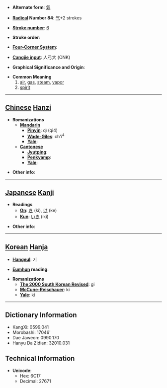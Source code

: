 * '''Alternate form''': [[氣]]

* '''[[Wiktionary:Chinese radical index| Radical]] Number 84''': [[Wiktionary:Chinese radical index 气|气]]+2 strokes

* '''[[Wiktionary:Chinese total strokes index|Stroke number]]''': [[Wiktionary:Chinese total strokes index 6|6]]

* '''Stroke order''': 

* '''[[Wiktionary:Chinese four corner index|Four-Corner System]]''': 

* '''[[Wiktionary:Chinese Cangjie index|Cangjie input]]''': 人弓大 (ONK)

* '''Graphical Significance and Origin''': 

* '''Common Meaning'''
*#[[air]], [[gas]], [[steam]], [[vapor]]
*# [[spirit]]


----

== [[Chinese]] [[Hanzi]] ==

* '''Romanizations'''
** '''[[Mandarin]]'''
*** '''[[Pinyin]]''': qì (qi4)
*** '''[[Wade-Giles]]''': ch'i<sup>4</sup>
*** '''[[Yale]]''': 
** '''[[Cantonese]]'''
*** '''[[Jyutping]]''':
*** '''[[Penkyamp]]''': 
*** '''[[Yale]]''': 

* '''Other info''': 

----

== [[Japanese]] [[Kanji]] ==

* '''Readings'''
** '''[[On]]''': [[き]] (ki), [[け]] (ke)
** '''[[Kun]]''': [[いき]] (iki)

* '''Other info''':  

----

== [[Korean]] [[Hanja]] ==

* '''[[Hangeul]]''': 기

* '''[[Eumhun]] reading''': 

* '''Romanizations'''
** '''[[The 2000 South Korean Revised Romanization|The 2000 South Korean Revised]]''': gi
** '''[[McCune-Reischauer]]''': ki
** '''[[Yale]]''': ki

----

== Dictionary Information ==

* KangXi: 0599.041
* Morobashi: 17046'
* Dae Jaweon: 0990.170
* Hanyu Da Zidian: 32010.031

== Technical Information ==

* '''Unicode''':
** Hex: 6C17
** Decimal: 27671